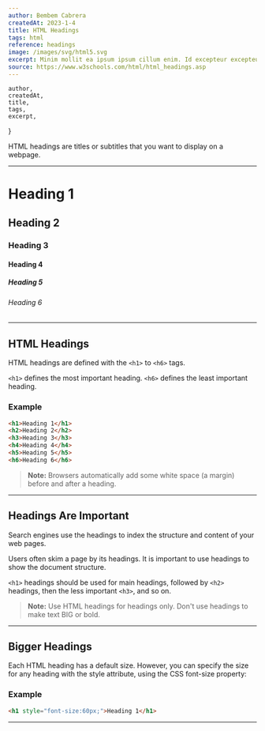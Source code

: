 ```yaml
---
author: Bembem Cabrera
createdAt: 2023-1-4
title: HTML Headings
tags: html
reference: headings
image: /images/svg/html5.svg
excerpt: Minim mollit ea ipsum ipsum cillum enim. Id excepteur excepteur eiusmod ipsum eu culpa.
source: https://www.w3schools.com/html/html_headings.asp
---
```


    author,
    createdAt,
    title,
    tags,
    excerpt,
}

HTML headings are titles or subtitles that you want to display on a webpage.

---

<h1 style={{ fontSize: "revert!important" }}>Heading 1</h1>

<h2 style={{ fontSize: "revert!important" }}>Heading 2</h2>

<h3 style={{ fontSize: "revert!important" }}>Heading 3</h3>

<h4 style={{ fontSize: "revert!important" }}>Heading 4</h4>

<h5 style={{ fontSize: "revert!important" }}>Heading 5</h5>

<h6 style={{ fontSize: "revert!important" }}>Heading 6</h6>

---

## HTML Headings

HTML headings are defined with the `<h1>` to `<h6>` tags.

`<h1>` defines the most important heading. `<h6>` defines the least important heading.

### Example

```html
<h1>Heading 1</h1>
<h2>Heading 2</h2>
<h3>Heading 3</h3>
<h4>Heading 4</h4>
<h5>Heading 5</h5>
<h6>Heading 6</h6>
```

> **Note:** Browsers automatically add some white space (a margin) before and after a heading.

---

## Headings Are Important

Search engines use the headings to index the structure and content of your web pages.

Users often skim a page by its headings. It is important to use headings to show the document structure.

`<h1>` headings should be used for main headings, followed by `<h2>` headings, then the less important `<h3>`, and so on.

> **Note:** Use HTML headings for headings only. Don't use headings to make text BIG or bold.

---

## Bigger Headings

Each HTML heading has a default size. However, you can specify the size for any heading with the style attribute, using the CSS font-size property:

### Example

```html
<h1 style="font-size:60px;">Heading 1</h1>
```

---

<Headings />
